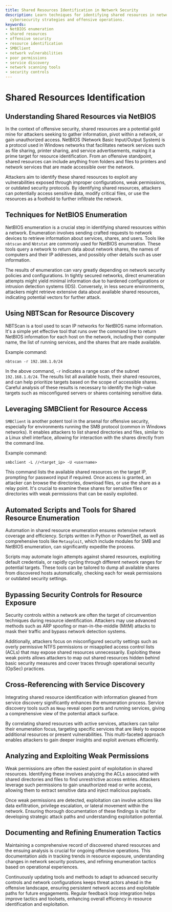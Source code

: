 ```yaml
---
title: Shared Resources Identification in Network Security
description: Learn techniques for identifying shared resources in networks to enhance
  cybersecurity strategies and offensive operations.
keywords:
- NetBIOS enumeration
- shared resources
- offensive security
- resource identification
- SMBClient
- network vulnerabilities
- poor permissions
- service discovery
- network scanning tools
- security controls
---
```


# Shared Resources Identification

## Understanding Shared Resources via NetBIOS

In the context of offensive security, shared resources are a potential gold mine for attackers seeking to gather information, pivot within a network, or gain unauthorized access. NetBIOS (Network Basic Input/Output System) is a protocol used in Windows networks that facilitates network services such as file sharing, printer sharing, and service advertisements, making it a prime target for resource identification. From an offensive standpoint, shared resources can include anything from folders and files to printers and network services that are made accessible over the network.

Attackers aim to identify these shared resources to exploit any vulnerabilities exposed through improper configurations, weak permissions, or outdated security protocols. By identifying shared resources, attackers can potentially access sensitive data, modify critical files, or use the resources as a foothold to further infiltrate the network.

## Techniques for NetBIOS Enumeration

NetBIOS enumeration is a crucial step in identifying shared resources within a network. Enumeration involves sending crafted requests to network devices to retrieve information about services, shares, and users. Tools like `nbtscan` and `Nbtstat` are commonly used for NetBIOS enumeration. These tools query a network to return data about network shares, the names of computers and their IP addresses, and possibly other details such as user information.

The results of enumeration can vary greatly depending on network security policies and configurations. In tightly secured networks, direct enumeration attempts might yield minimal information due to hardened configurations or intrusion detection systems (IDS). Conversely, in less secure environments, attackers might retrieve extensive data about available shared resources, indicating potential vectors for further attack.

## Using NBTScan for Resource Discovery

NBTScan is a tool used to scan IP networks for NetBIOS name information. It's a simple yet effective tool that runs over the command line to return NetBIOS information for each host on the network, including their computer name, the list of running services, and the shares that are made available. 

Example command:
```
nbtscan -r 192.168.1.0/24
```
In the above command, `-r` indicates a range scan of the subnet `192.168.1.0/24`. The results list all available hosts, their shared resources, and can help prioritize targets based on the scope of accessible shares. Careful analysis of these results is necessary to identify the high-value targets such as misconfigured servers or shares containing sensitive data.

## Leveraging SMBClient for Resource Access

`SMBClient` is another potent tool in the arsenal for offensive security, especially for environments running the SMB protocol (common in Windows networks). It enables attackers to list shared directories and files, similar to a Linux shell interface, allowing for interaction with the shares directly from the command line.

Example command:
```
smbclient -L //<target_ip> -U <username>
```
This command lists the available shared resources on the target IP, prompting for password input if required. Once access is granted, an attacker can browse the directories, download files, or use the share as a relay point. It's crucial to examine these shares for sensitive files or directories with weak permissions that can be easily exploited.

## Automated Scripts and Tools for Shared Resource Enumeration

Automation in shared resource enumeration ensures extensive network coverage and efficiency. Scripts written in Python or PowerShell, as well as comprehensive tools like `Metasploit`, which include modules for SMB and NetBIOS enumeration, can significantly expedite the process.

Scripts may automate login attempts against shared resources, exploiting default credentials, or rapidly cycling through different network ranges for potential targets. These tools can be tailored to dump all available shares from discovered hosts automatically, checking each for weak permissions or outdated security settings.

## Bypassing Security Controls for Resource Exposure

Security controls within a network are often the target of circumvention techniques during resource identification. Attackers may use advanced methods such as ARP spoofing or man-in-the-middle (MitM) attacks to mask their traffic and bypass network detection systems. 

Additionally, attackers focus on misconfigured security settings such as overly permissive NTFS permissions or misapplied access control lists (ACLs) that may expose shared resources unnecessarily. Exploiting these weak points allows attackers to map out shared resources hidden behind basic security measures and cover traces through operational security (OpSec) practices.

## Cross-Referencing with Service Discovery

Integrating shared resource identification with information gleaned from service discovery significantly enhances the enumeration process. Service discovery tools such as `Nmap` reveal open ports and running services, giving a comprehensive view of the potential attack surface.

By correlating shared resources with active services, attackers can tailor their enumeration focus, targeting specific services that are likely to expose additional resources or present vulnerabilities. This multi-faceted approach enables attackers to gain deeper insights and exploit avenues efficiently.

## Analyzing and Exploiting Weak Permissions

Weak permissions are often the easiest point of exploitation in shared resources. Identifying these involves analyzing the ACLs associated with shared directories and files to find unrestrictive access entries. Attackers leverage such permissions to gain unauthorized read or write access, allowing them to extract sensitive data and inject malicious payloads.

Once weak permissions are detected, exploitation can involve actions like data exfiltration, privilege escalation, or lateral movement within the network. Ensuring thorough documentation of these findings is vital for developing strategic attack paths and understanding exploitation potential.

## Documenting and Refining Enumeration Tactics

Maintaining a comprehensive record of discovered shared resources and the ensuing analysis is crucial for ongoing offensive operations. This documentation aids in tracking trends in resource exposure, understanding changes in network security postures, and refining enumeration tactics based on operational experiences.

Continuously updating tools and methods to adapt to advanced security controls and network configurations keeps threat actors ahead in the offensive landscape, ensuring persistent network access and exploitable paths for future engagements. Regular feedback loop integration helps improve tactics and toolsets, enhancing overall efficiency in resource identification and exploitation.